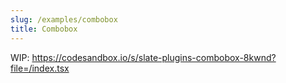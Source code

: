 ```yaml
---
slug: /examples/combobox
title: Combobox
---
```


WIP: https://codesandbox.io/s/slate-plugins-combobox-8kwnd?file=/index.tsx

<!-- ```ts live -->
<!-- () => { -->
<!--   const id = 'combobox'; -->

<!--   const componentsCombobox = { -->
<!--     ...components, -->
<!--     [ELEMENT_TAG]: TagElement, -->
<!--   }; -->

<!--   const optionsCombobox = createSlatePluginsOptions({ -->
<!--     [ELEMENT_TAG]: {}, -->
<!--   }); -->

<!--   // Handle multiple combobox -->
<!--   const useComboboxOnChange = () => { -->
<!--     const editor = useStoreEditorRef(id); -->

<!--     const tagOnChange = useTagOnChange(editor, MENTIONABLES); -->
<!--     const isOpen = useComboboxIsOpen(); -->
<!--     const closeMenu = useComboboxStore((state) => state.closeMenu); -->

<!--     return useCallback( -->
<!--       () => () => { -->
<!--         let changed = false; -->
<!--         changed = tagOnChange(); -->

<!--         if (changed) return; -->

<!--         if (!changed && isOpen) { -->
<!--           closeMenu(); -->
<!--         } -->
<!--       }, -->
<!--       [closeMenu, isOpen, tagOnChange] -->
<!--     ); -->
<!--   }; -->

<!--   // Handle multiple combobox -->
<!--   const ComboboxContainer = () => { -->
<!--     useComboboxControls(); -->

<!--     return <TagCombobox />; -->
<!--   }; -->

<!--   const Editor = () => { -->
<!--     const comboboxOnChange = useComboboxOnChange(); -->

<!--     const tagOnSelect = useTagOnSelectItem(); -->

<!--     // Handle multiple combobox -->
<!--     const comboboxOnKeyDown = useComboboxOnKeyDown({ -->
<!--       onSelectItem: tagOnSelect, -->
<!--     }); -->

<!--     const plugins = useMemo( -->
<!--       () => [ -->
<!--         createReactPlugin(), -->
<!--         createHistoryPlugin(), -->
<!--         createTagPlugin(), -->
<!--         { -->
<!--           onChange: comboboxOnChange, -->
<!--           onKeyDown: comboboxOnKeyDown, -->
<!--         }, -->
<!--       ], -->
<!--       [comboboxOnChange, comboboxOnKeyDown] -->
<!--     ); -->

<!--     return ( -->
<!--       <SlatePlugins -->
<!--         id={id} -->
<!--         plugins={plugins} -->
<!--         components={componentsCombobox} -->
<!--         options={optionsCombobox} -->
<!--         editableProps={editableProps} -->
<!--         initialValue={initialValueCombobox} -->
<!--       > -->
<!--         <ComboboxContainer /> -->
<!--       </SlatePlugins> -->
<!--     ); -->
<!--   }; -->

<!--   return <Editor /> -->
<!-- } -->
<!-- ``` -->